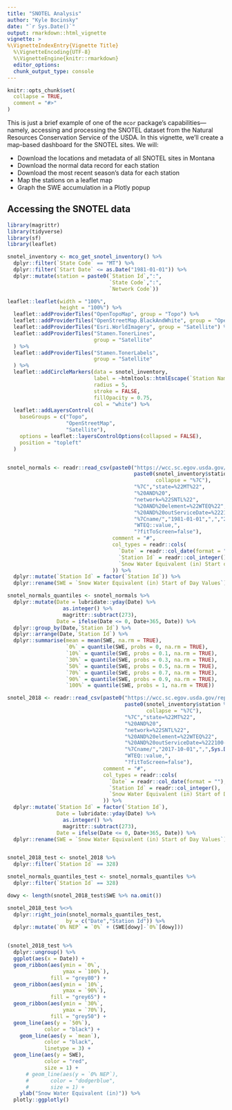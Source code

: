 ```yaml
---
title: "SNOTEL Analysis"
author: "Kyle Bocinsky"
date: "`r Sys.Date()`"
output: rmarkdown::html_vignette
vignette: >
%\VignetteIndexEntry{Vignette Title}
  %\VignetteEncoding{UTF-8}
  %\VignetteEngine{knitr::rmarkdown}
  editor_options: 
  chunk_output_type: console
---
```


```r
knitr::opts_chunk$set(
  collapse = TRUE,
  comment = "#>"
)
```

This is just a brief example of one of the `mcor` package's capabilities---namely, accessing and processing the SNOTEL dataset from the Natural Resources Conservation Service of the USDA. In this vignette, we'll create a map-based dashboard for the SNOTEL sites. We will:

- Download the locations and metadata of all SNOTEL sites in Montana
- Download the normal data record for each station
- Download the most recent season's data for each station
- Map the stations on a leaflet map
- Graph the SWE accumulation in a Plotly popup

## Accessing the SNOTEL data
```r
library(magrittr)
library(tidyverse)
library(sf)
library(leaflet)

snotel_inventory <- mco_get_snotel_inventory() %>%
  dplyr::filter(`State Code` == "MT") %>%
  dplyr::filter(`Start Date` <= as.Date("1981-01-01")) %>%
  dplyr::mutate(station = paste0(`Station Id`,":",
                                 `State Code`,":",
                                 `Network Code`))

leaflet::leaflet(width = "100%", 
                 height = "100%") %>%
  leaflet::addProviderTiles("OpenTopoMap", group = "Topo") %>%
  leaflet::addProviderTiles("OpenStreetMap.BlackAndWhite", group = "OpenStreetMap") %>%
  leaflet::addProviderTiles("Esri.WorldImagery", group = "Satellite") %>%
  leaflet::addProviderTiles("Stamen.TonerLines",
                            group = "Satellite"
  ) %>%
  leaflet::addProviderTiles("Stamen.TonerLabels",
                            group = "Satellite"
  ) %>%
  leaflet::addCircleMarkers(data = snotel_inventory,
                            label = ~htmltools::htmlEscape(`Station Name`),
                            radius = 5,
                            stroke = FALSE,
                            fillOpacity = 0.75,
                            col = "white") %>%
  leaflet::addLayersControl(
    baseGroups = c("Topo",
                   "OpenStreetMap",
                   "Satellite"),
    options = leaflet::layersControlOptions(collapsed = FALSE),
    position = "topleft"
  )


snotel_normals <- readr::read_csv(paste0("https://wcc.sc.egov.usda.gov/reportGenerator/view_csv/customMultipleStationReport/daily/start_of_period/",
                                         paste0(snotel_inventory$station %>% unique,
                                                collapse = "%7C"),
                                         "%7C","state=%22MT%22",
                                         "%20AND%20",
                                         "network=%22SNTL%22",
                                         "%20AND%20element=%22WTEQ%22",
                                         "%20AND%20outServiceDate=%222100-01-01%22",
                                         "%7Cname/","1981-01-01",",","2010-12-31","/stationId,",
                                         "WTEQ::value,",
                                         "?fitToScreen=false"),
                                  comment = "#",
                                  col_types = readr::cols(
                                    `Date` = readr::col_date(format = ""),
                                    `Station Id` = readr::col_integer(),
                                    `Snow Water Equivalent (in) Start of Day Values` = readr::col_double()
                                  )) %>%
  dplyr::mutate(`Station Id` = factor(`Station Id`)) %>%
  dplyr::rename(SWE = `Snow Water Equivalent (in) Start of Day Values`)

snotel_normals_quantiles <- snotel_normals %>%
  dplyr::mutate(Date = lubridate::yday(Date) %>% 
                  as.integer() %>%
                  magrittr::subtract(273),
                Date = ifelse(Date <= 0, Date+365, Date)) %>%
  dplyr::group_by(Date,`Station Id`) %>%
  dplyr::arrange(Date,`Station Id`) %>%
  dplyr::summarise(mean = mean(SWE, na.rm = TRUE),
                   `0%` = quantile(SWE, probs = 0, na.rm = TRUE),
                   `10%` = quantile(SWE, probs = 0.1, na.rm = TRUE),
                   `30%` = quantile(SWE, probs = 0.3, na.rm = TRUE),
                   `50%` = quantile(SWE, probs = 0.5, na.rm = TRUE),
                   `70%` = quantile(SWE, probs = 0.7, na.rm = TRUE),
                   `90%` = quantile(SWE, probs = 0.9, na.rm = TRUE),
                   `100%` = quantile(SWE, probs = 1, na.rm = TRUE))

snotel_2018 <- readr::read_csv(paste0("https://wcc.sc.egov.usda.gov/reportGenerator/view_csv/customMultipleStationReport/daily/start_of_period/",
                                      paste0(snotel_inventory$station %>% unique,
                                             collapse = "%7C"),
                                      "%7C","state=%22MT%22",
                                      "%20AND%20",
                                      "network=%22SNTL%22",
                                      "%20AND%20element=%22WTEQ%22",
                                      "%20AND%20outServiceDate=%222100-01-01%22",
                                      "%7Cname/","2017-10-01",",",Sys.Date(),"/stationId,",
                                      "WTEQ::value,",
                                      "?fitToScreen=false"),
                               comment = "#",
                               col_types = readr::cols(
                                 `Date` = readr::col_date(format = ""),
                                 `Station Id` = readr::col_integer(),
                                 `Snow Water Equivalent (in) Start of Day Values` = readr::col_double()
                               )) %>%
  dplyr::mutate(`Station Id` = factor(`Station Id`),
                Date = lubridate::yday(Date) %>% 
                  as.integer() %>%
                  magrittr::subtract(273),
                Date = ifelse(Date <= 0, Date+365, Date)) %>%
  dplyr::rename(SWE = `Snow Water Equivalent (in) Start of Day Values`)


snotel_2018_test <- snotel_2018 %>%
  dplyr::filter(`Station Id` == 328)

snotel_normals_quantiles_test <- snotel_normals_quantiles %>%
  dplyr::filter(`Station Id` == 328)

dowy <- length(snotel_2018_test$SWE %>% na.omit())

snotel_2018_test %<>%
  dplyr::right_join(snotel_normals_quantiles_test,
                   by = c("Date","Station Id")) %>%
  dplyr::mutate(`0% NEP` = `0%` + (SWE[dowy]-`0%`[dowy]))


(snotel_2018_test %>%
  dplyr::ungroup() %>%
  ggplot(aes(x = Date)) +
  geom_ribbon(aes(ymin = `0%`,
                  ymax = `100%`),
              fill = "grey80") +
  geom_ribbon(aes(ymin = `10%`,
                  ymax = `90%`),
              fill = "grey65") + 
  geom_ribbon(aes(ymin = `30%`,
                  ymax = `70%`),
              fill = "grey50") +
  geom_line(aes(y = `50%`),
            color = "black") +
    geom_line(aes(y = `mean`),
            color = "black",
            linetype = 3) +
  geom_line(aes(y = SWE),
            color = "red",
            size = 1) +
      # geom_line(aes(y = `0% NEP`),
      #       color = "dodgerblue",
      #       size = 1) +
    ylab("Snow Water Equivalent (in)")) %>%
  plotly::ggplotly()



```
